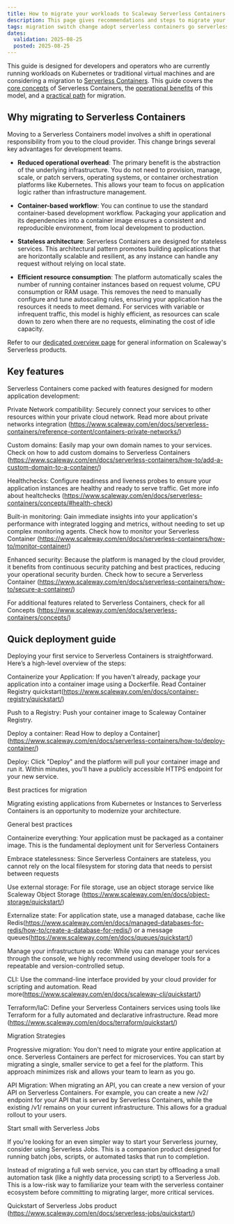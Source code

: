 ```yaml
---
title: How to migrate your workloads to Scaleway Serverless Containers
description: This page gives recommendations and steps to migrate your workloads from Kubernetes or conventional virtual machines to Scaleway Serverless Containers
tags: migration switch change adopt serverless containers go serverless try k8s vm
dates:
  validation: 2025-08-25
  posted: 2025-08-25
---
```


This guide is designed for developers and operators who are currently running workloads on Kubernetes or traditional virtual machines and are considering a migration to [Serverless Containers](/serverless-containers/concepts/#serverless-containers). This guide covers the [core concepts](#why-migrating-to-serverless-containers) of Serverless Containers, the [operational benefits](#key-features) of this model, and a [practical path](#quick-deployment-guide) for migration.

## Why migrating to Serverless Containers

Moving to a Serverless Containers model involves a shift in operational responsibility from you to the cloud provider. This change brings several key advantages for development teams.

- **Reduced operational overhead**: The primary benefit is the abstraction of the underlying infrastructure. You do not need to provision, manage, scale, or patch servers, operating systems, or container orchestration platforms like Kubernetes. This allows your team to focus on application logic rather than infrastructure management.

- **Container-based workflow**: You can continue to use the standard container-based development workflow. Packaging your application and its dependencies into a container image ensures a consistent and reproducible environment, from local development to production.

- **Stateless architecture**: Serverless Containers are designed for stateless services. This architectural pattern promotes building applications that are horizontally scalable and resilient, as any instance can handle any request without relying on local state.

- **Efficient resource consumption**: The platform automatically scales the number of running container instances based on request volume, CPU consumption or RAM usage. This removes the need to manually configure and tune autoscaling rules, ensuring your application has the resources it needs to meet demand. For services with variable or infrequent traffic, this model is highly efficient, as resources can scale down to zero when there are no requests, eliminating the cost of idle capacity.

Refer to our [dedicated overview page](/serverless-containers/reference-content/serverless-overview/) for general information on Scaleway's Serverless products.

## Key features

Serverless Containers come packed with features designed for modern application development:

Private Network compatibility: Securely connect your services to other resources within your private cloud network. Read more about private networks integration (https://www.scaleway.com/en/docs/serverless-containers/reference-content/containers-private-networks/)

Custom domains: Easily map your own domain names to your services. Check on how to add custom domains to Serverless Containers (https://www.scaleway.com/en/docs/serverless-containers/how-to/add-a-custom-domain-to-a-container/)

Healthchecks: Configure readiness and liveness probes to ensure your application instances are healthy and ready to serve traffic. Get more info about healtchecks (https://www.scaleway.com/en/docs/serverless-containers/concepts/#health-check)

Built-in monitoring: Gain immediate insights into your application's performance with integrated logging and metrics, without needing to set up complex monitoring agents. Check how to monitor your Serverless Container (https://www.scaleway.com/en/docs/serverless-containers/how-to/monitor-container/)

Enhanced security: Because the platform is managed by the cloud provider, it benefits from continuous security patching and best practices, reducing your operational security burden. Check how to secure a Serverless Container (https://www.scaleway.com/en/docs/serverless-containers/how-to/secure-a-container/)

For additional features related to Serverless Containers, check for all Concepts (https://www.scaleway.com/en/docs/serverless-containers/concepts/)

## Quick deployment guide

Deploying your first service to Serverless Containers is straightforward. Here’s a high-level overview of the steps:

Containerize your Application: If you haven't already, package your application into a container image using a Dockerfile. Read Container Registry quickstart(https://www.scaleway.com/en/docs/container-registry/quickstart/)

Push to a Registry: Push your container image to Scaleway Container Registry.

Deploy a container: Read How to deploy a Container](https://www.scaleway.com/en/docs/serverless-containers/how-to/deploy-container/)

Deploy: Click "Deploy" and the platform will pull your container image and run it. Within minutes, you'll have a publicly accessible HTTPS endpoint for your new service.

Best practices for migration

Migrating existing applications from Kubernetes or Instances to Serverless Containers is an opportunity to modernize your architecture.

General best practices

Containerize everything: Your application must be packaged as a container image. This is the fundamental deployment unit for Serverless Containers

Embrace statelessness: Since Serverless Containers are stateless, you cannot rely on the local filesystem for storing data that needs to persist between requests

Use external storage: For file storage, use an object storage service like Scaleway Object Storage (https://www.scaleway.com/en/docs/object-storage/quickstart/)

Externalize state: For application state, use a managed database, cache like Redis(https://www.scaleway.com/en/docs/managed-databases-for-redis/how-to/create-a-database-for-redis/) or a message queues(https://www.scaleway.com/en/docs/queues/quickstart/)

Manage your infrastructure as code: While you can manage your services through the console, we highly recommend using developer tools for a repeatable and version-controlled setup.

CLI: Use the command-line interface provided by your cloud provider for scripting and automation. Read more(https://www.scaleway.com/en/docs/scaleway-cli/quickstart/)

Terraform/IaC: Define your Serverless Containers services using tools like Terraform for a fully automated and declarative infrastructure. Read more (https://www.scaleway.com/en/docs/terraform/quickstart/)

Migration Strategies

Progressive migration: You don't need to migrate your entire application at once. Serverless Containers are perfect for microservices. You can start by migrating a single, smaller service to get a feel for the platform. This approach minimizes risk and allows your team to learn as you go.

API Migration: When migrating an API, you can create a new version of your API on Serverless Containers. For example, you can create a new /v2/ endpoint for your API that is served by Serverless Containers, while the existing /v1/ remains on your current infrastructure. This allows for a gradual rollout to your users.

Start small with Serverless Jobs

If you're looking for an even simpler way to start your Serverless journey, consider using Serverless Jobs. This is a companion product designed for running batch jobs, scripts, or automated tasks that run to completion.

Instead of migrating a full web service, you can start by offloading a small automation task (like a nightly data processing script) to a Serverless Job. This is a low-risk way to familiarize your team with the serverless container ecosystem before committing to migrating larger, more critical services.

Quickstart of Serverless Jobs product (https://www.scaleway.com/en/docs/serverless-jobs/quickstart/)
